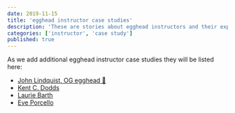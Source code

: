 ```yaml
---
date: 2019-11-15
title: 'egghead instructor case studies'
description: 'These are stories about egghead instructors and their exprience teaching on egghead.'
categories: ['instructor', 'case study']
published: true
---
```


As we add additional egghead instructor case studies they will be listed here:

* [John Lindquist, OG egghead 🥚](/instructor/case-studies/john-lindquist)
* [Kent C. Dodds](/instructor/case-studies/kent-c-dodds)
* [Laurie Barth](/instructor/case-studies/laurie-barth)
* [Eve Porcello](/instructor/case-studies/eve-porcello)